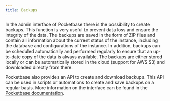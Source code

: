 ```yaml
---
title: Backups
---
```


In the admin interface of Pocketbase there is the possibility to create backups. This function is very useful to prevent data loss and ensure the integrity of the data. The backups are saved in the form of ZIP files and contain all information about the current status of the instance, including the database and configurations of the instance.
In addition, backups can be scheduled automatically and performed regularly to ensure that an up-to-date copy of the data is always available.
The backups are either stored locally or can be automatically stored in the cloud (support for AWS S3) and downloaded directly from there.

Pocketbase also provides an API to create and download backups. This API can be used in scripts or automations to create and save backups on a regular basis.
More information on the interface can be found in the [Pocketbase documentation](https://pocketbase.io/docs/api-backups/).
